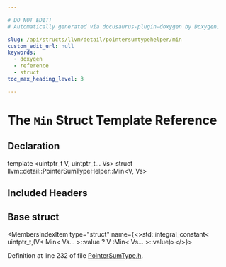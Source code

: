 ```yaml
---

# DO NOT EDIT!
# Automatically generated via docusaurus-plugin-doxygen by Doxygen.

slug: /api/structs/llvm/detail/pointersumtypehelper/min
custom_edit_url: null
keywords:
  - doxygen
  - reference
  - struct
toc_max_heading_level: 3

---
```





# The `Min` Struct Template Reference

<DoxygenPage pluginConfig={pluginConfig}>



## Declaration

<CodeBlock>template &lt;uintptr&#95;t V, uintptr&#95;t... Vs&gt;
struct llvm::detail::PointerSumTypeHelper::Min&lt;V, Vs&gt;</CodeBlock>

## Included Headers

<IncludesList>
<IncludesListItem
  filePath="llvm/ADT/PointerSumType.h"
  permalink="/docs/api/files/include/include/llvm/include/llvm/adt/pointersumtype-h"
  isLocal="true" />
</IncludesList>

## Base struct

<MembersIndex>

<MembersIndexItem
  type="struct"
  name={<>std::integral&#95;constant&lt; uintptr&#95;t,(V&lt; Min&lt; Vs... &gt;::value ? V :Min&lt; Vs... &gt;::value)&gt;</>}>
</MembersIndexItem>

</MembersIndex>


Definition at line 232 of file <a href="/docs/api/files/include/include/llvm/include/llvm/adt/pointersumtype-h">PointerSumType.h</a>.

</DoxygenPage>
